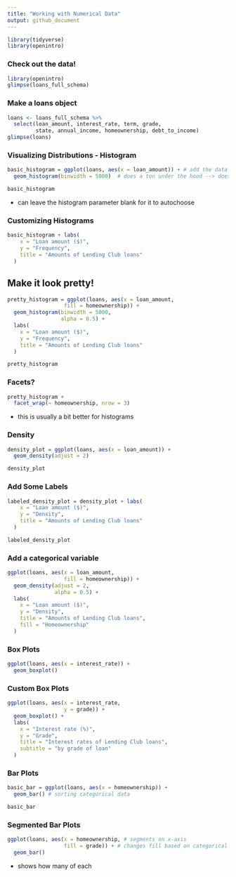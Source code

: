 ```yaml
---
title: "Working with Numerical Data"
output: github_document
---
```


```r
library(tidyverse)
library(openintro)
```

### Check out the data!
```r
library(openintro)
glimpse(loans_full_schema)
```

### Make a loans object
```r
loans <- loans_full_schema %>%
  select(loan_amount, interest_rate, term, grade, 
         state, annual_income, homeownership, debt_to_income)
glimpse(loans)
```

### Visualizing Distributions - Histogram
```r
basic_histogram = ggplot(loans, aes(x = loan_amount)) + # add the data as an aesthetic
  geom_histogram(binwidth = 5000)  # does a ton under the hood --> does frequency count

basic_histogram
```
- can leave the histogram parameter blank for it to autochoose

### Customizing Histograms
```r
basic_histogram + labs(
    x = "Loan amount ($)",
    y = "Frequency",
    title = "Amounts of Lending Club loans"
  )
```

## Make it look pretty!
```r
pretty_histogram = ggplot(loans, aes(x = loan_amount, 
                  fill = homeownership)) +
  geom_histogram(binwidth = 5000,
                 alpha = 0.5) +
  labs(
    x = "Loan amount ($)",
    y = "Frequency",
    title = "Amounts of Lending Club loans"
  )

pretty_histogram
```

### Facets?
```r
pretty_histogram +
  facet_wrap(~ homeownership, nrow = 3)
```

- this is usually a bit better for histograms

### Density
```r
density_plot = ggplot(loans, aes(x = loan_amount)) +
  geom_density(adjust = 2)

density_plot
```

### Add Some Labels
```r
labeled_density_plot = density_plot + labs(
    x = "Loan amount ($)",
    y = "Density",
    title = "Amounts of Lending Club loans"
  )

labeled_density_plot
```

### Add a categorical variable
```r
ggplot(loans, aes(x = loan_amount, 
                  fill = homeownership)) +
  geom_density(adjust = 2, 
               alpha = 0.5) +
  labs(
    x = "Loan amount ($)",
    y = "Density",
    title = "Amounts of Lending Club loans", 
    fill = "Homeownership"
  )
```

### Box Plots
```r
ggplot(loans, aes(x = interest_rate)) +
  geom_boxplot()
```

### Custom Box Plots
```r
ggplot(loans, aes(x = interest_rate,
                  y = grade)) +
  geom_boxplot() +
  labs(
    x = "Interest rate (%)",
    y = "Grade",
    title = "Interest rates of Lending Club loans",
    subtitle = "by grade of loan"
  )
```


### Bar Plots
```r
basic_bar = ggplot(loans, aes(x = homeownership)) +
  geom_bar() # sorting categorical data

basic_bar
```

### Segmented Bar Plots
```r
ggplot(loans, aes(x = homeownership, # segments on x-axis
                  fill = grade)) + # changes fill based on categorical variable grade
  geom_bar()
```
- shows how many of each